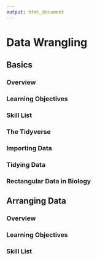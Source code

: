 ```yaml
---
output: html_document
---
```


# Data Wrangling

## Basics {#dw-basics}

### Overview

### Learning Objectives

### Skill List

### The Tidyverse

### Importing Data

### Tidying Data

### Rectangular Data in Biology

## Arranging Data {#dw-arranging}

### Overview

### Learning Objectives

### Skill List
